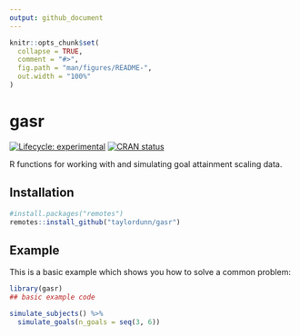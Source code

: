 ```yaml
---
output: github_document
---
```


<!-- README.md is generated from README.Rmd. Please edit that file -->

```r
knitr::opts_chunk$set(
  collapse = TRUE,
  comment = "#>",
  fig.path = "man/figures/README-",
  out.width = "100%"
)
```

# gasr

<!-- badges: start -->
[![Lifecycle: experimental](https://img.shields.io/badge/lifecycle-experimental-orange.svg)](https://lifecycle.r-lib.org/articles/stages.html#experimental)
[![CRAN status](https://www.r-pkg.org/badges/version/gasr)](https://CRAN.R-project.org/package=gasr)
<!-- badges: end -->

R functions for working with and simulating goal attainment scaling data.

## Installation

``` r
#install.packages("remotes")
remotes::install_github("taylordunn/gasr")
```

## Example

This is a basic example which shows you how to solve a common problem:

```r
library(gasr)
## basic example code
```

```r
simulate_subjects() %>%
  simulate_goals(n_goals = seq(3, 6))
```

